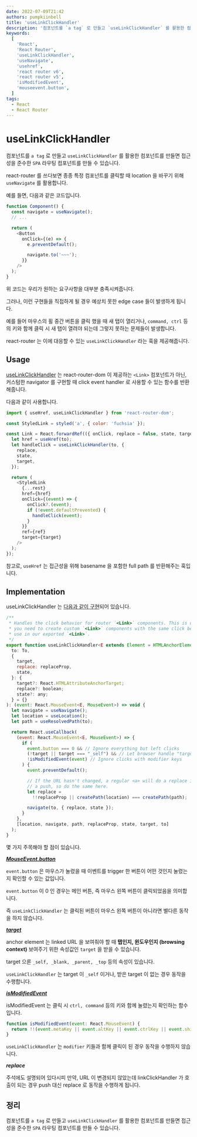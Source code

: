 ```yaml
---
date: 2022-07-09T21:42
authors: pumpkiinbell
title: 'useLinkClickHandler'
description: '컴포넌트를 `a tag` 로 만들고 `useLinkClickHandler` 를 활용한 컴포넌트를 만들면 접근성을 준수한 `SPA` 라우팅 컴포넌트를 만들 수 있습니다.'
keywords:
  [
    'React',
    'React Router',
    'useLinkClickHandler',
    'useNavigate',
    'usehref',
    'react router v6',
    'react router v5',
    'isModifiedEvent',
    'mouseevent.button',
  ]
tags:
  - React
  - React Router
---
```


# useLinkClickHandler

컴포넌트를 `a tag` 로 만들고 `useLinkClickHandler` 를 활용한 컴포넌트를 만들면 접근성을 준수한 `SPA` 라우팅 컴포넌트를 만들 수 있습니다.

<!--truncate-->

react-router 를 쓰다보면 종종 특정 컴포넌트를 클릭할 때 location 을 바꾸기 위해 `useNavigate` 를 활용합니다.

예를 들면, 다음과 같은 코드입니다.

```js
function Component() {
  const navigate = useNavigate();
  // ...

  return (
    <Button
      onClick={(e) => {
        e.preventDefault();

        navigate.to('~~~');
      }}
    />
  );
}
```

위 코드는 우리가 원하는 요구사항을 대부분 충족시켜줍니다.

그러나, 이런 구현들을 직접하게 될 경우 예상치 못한 edge case 들이 발생하게 됩니다.

예를 들어 마우스의 휠 중간 버튼을 클릭 했을 때 새 탭이 열리거나, `command, ctrl` 등의 키와 함께 클릭 시 새 탭이 열려야 되는데 그렇지 못하는 문제들이 발생합니다.

react-router 는 이에 대응할 수 있는 `useLinkClickHandler` 라는 훅을 제공해줍니다.

## Usage

[useLinkClickHandler](https://reactrouter.com/docs/en/v6/hooks/use-link-click-handler) 는 react-router-dom 이 제공하는 `<Link>` 컴포넌트가 아닌, 커스텀한 navigator 를 구현할 때 click event handler 로 사용할 수 있는 함수를 반환해줍니다.

다음과 같이 사용합니다.

```js
import { useHref, useLinkClickHandler } from 'react-router-dom';

const StyledLink = styled('a', { color: 'fuchsia' });

const Link = React.forwardRef(({ onClick, replace = false, state, target, to, ...rest }, ref) => {
  let href = useHref(to);
  let handleClick = useLinkClickHandler(to, {
    replace,
    state,
    target,
  });

  return (
    <StyledLink
      {...rest}
      href={href}
      onClick={(event) => {
        onClick?.(event);
        if (!event.defaultPrevented) {
          handleClick(event);
        }
      }}
      ref={ref}
      target={target}
    />
  );
});
```

참고로, `useHref` 는 접근성을 위해 basename 을 포함한 full path 를 반환해주는 훅입니다.

## Implementation

useLinkClickHandler 는 [다음과 같이 구현](https://github.com/remix-run/react-router/blob/main/packages/react-router-dom/index.tsx#L383-L423)되어 있습니다.

```js
/**
 * Handles the click behavior for router `<Link>` components. This is useful if
 * you need to create custom `<Link>` components with the same click behavior we
 * use in our exported `<Link>`.
 */
export function useLinkClickHandler<E extends Element = HTMLAnchorElement>(
  to: To,
  {
    target,
    replace: replaceProp,
    state,
  }: {
    target?: React.HTMLAttributeAnchorTarget;
    replace?: boolean;
    state?: any;
  } = {}
): (event: React.MouseEvent<E, MouseEvent>) => void {
  let navigate = useNavigate();
  let location = useLocation();
  let path = useResolvedPath(to);

  return React.useCallback(
    (event: React.MouseEvent<E, MouseEvent>) => {
      if (
        event.button === 0 && // Ignore everything but left clicks
        (!target || target === "_self") && // Let browser handle "target=_blank" etc.
        !isModifiedEvent(event) // Ignore clicks with modifier keys
      ) {
        event.preventDefault();

        // If the URL hasn't changed, a regular <a> will do a replace instead of
        // a push, so do the same here.
        let replace =
          !!replaceProp || createPath(location) === createPath(path);

        navigate(to, { replace, state });
      }
    },
    [location, navigate, path, replaceProp, state, target, to]
  );
}
```

몇 가지 주목해야 할 점이 있습니다.

[**_MouseEvent.button_**](https://developer.mozilla.org/en-US/docs/Web/API/MouseEvent/button#value)

`event.button` 은 마우스가 눌렸을 때 이벤트를 trigger 한 버튼이 어떤 것인지 눌렸는 지 확인할 수 있는 값입니다.

`event.button` 이 0 인 경우는 메인 버튼, 즉 마우스 왼쪽 버튼이 클릭되었음을 의미합니다.

즉 `useLinkClickHandler` 는 클릭된 버튼이 마우스 왼쪽 버튼이 아니라면 별다른 동작을 하지 않습니다.

[**_target_**](https://developer.mozilla.org/en-US/docs/Web/HTML/Element/a#attr-target)

anchor element 는 linked URL 을 보여줘야 할 때 **탭인지, 윈도우인지 (browsing context)** 보여주기 위한 속성값인 `target` 을 받을 수 있습니다.

target 으론 `_self, _blank, _parent, _top` 등의 속성이 있습니다.

`useLinkClickHandler` 는 target 이 `_self` 이거나, 받은 target 이 없는 경우 동작을 수행합니다.

[**_isModifiedEvent_**](https://github.com/remix-run/react-router/blob/381e90515289756e40f1620a4196dbd3cad300e9/packages/react-router-dom/index.tsx#L247-L249)

isModifiedEvent 는 클릭 시 `ctrl, command` 등의 키와 함께 눌렸는지 확인하는 함수입니다.

```js
function isModifiedEvent(event: React.MouseEvent) {
  return !!(event.metaKey || event.altKey || event.ctrlKey || event.shiftKey);
}
```

`useLinkClickHandler` 는 `modifier` 키들과 함께 클릭이 된 경우 동작을 수행하지 않습니다.

**_replace_**

주석에도 설명되어 있다시피 만약, URL 이 변경되지 않았는데 linkClickHandler 가 호출이 되는 경우 push 대신 replace 로 동작을 수행하게 됩니다.

## 정리

컴포넌트를 `a tag` 로 만들고 `useLinkClickHandler` 를 활용한 컴포넌트를 만들면 접근성을 준수한 `SPA` 라우팅 컴포넌트를 만들 수 있습니다.

